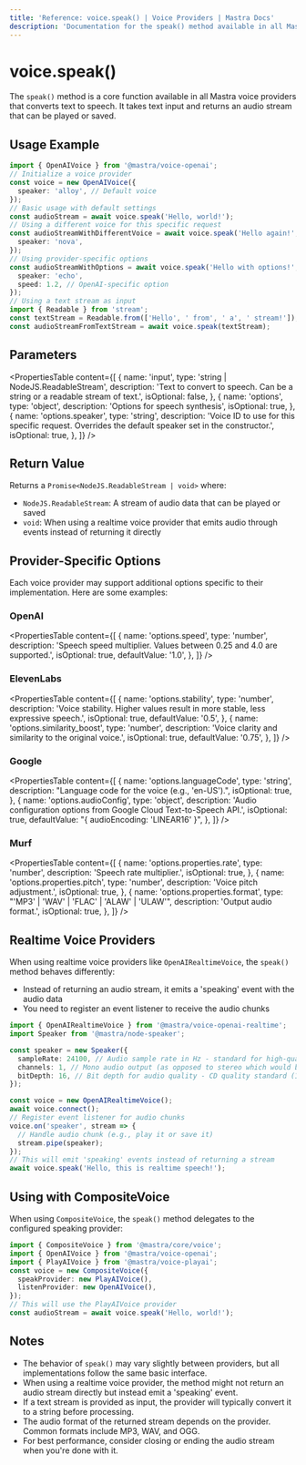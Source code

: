 ```yaml
---
title: 'Reference: voice.speak() | Voice Providers | Mastra Docs'
description: 'Documentation for the speak() method available in all Mastra voice providers, which converts text to speech.'
---
```


# voice.speak()

The `speak()` method is a core function available in all Mastra voice providers that converts text to speech. It takes text input and returns an audio stream that can be played or saved.

## Usage Example

```typescript
import { OpenAIVoice } from '@mastra/voice-openai';
// Initialize a voice provider
const voice = new OpenAIVoice({
  speaker: 'alloy', // Default voice
});
// Basic usage with default settings
const audioStream = await voice.speak('Hello, world!');
// Using a different voice for this specific request
const audioStreamWithDifferentVoice = await voice.speak('Hello again!', {
  speaker: 'nova',
});
// Using provider-specific options
const audioStreamWithOptions = await voice.speak('Hello with options!', {
  speaker: 'echo',
  speed: 1.2, // OpenAI-specific option
});
// Using a text stream as input
import { Readable } from 'stream';
const textStream = Readable.from(['Hello', ' from', ' a', ' stream!']);
const audioStreamFromTextStream = await voice.speak(textStream);
```

## Parameters

<PropertiesTable
  content={[
    {
      name: 'input',
      type: 'string | NodeJS.ReadableStream',
      description: 'Text to convert to speech. Can be a string or a readable stream of text.',
      isOptional: false,
    },
    {
      name: 'options',
      type: 'object',
      description: 'Options for speech synthesis',
      isOptional: true,
    },
    {
      name: 'options.speaker',
      type: 'string',
      description: 'Voice ID to use for this specific request. Overrides the default speaker set in the constructor.',
      isOptional: true,
    },
  ]}
/>

## Return Value

Returns a `Promise<NodeJS.ReadableStream | void>` where:

- `NodeJS.ReadableStream`: A stream of audio data that can be played or saved
- `void`: When using a realtime voice provider that emits audio through events instead of returning it directly

## Provider-Specific Options

Each voice provider may support additional options specific to their implementation. Here are some examples:

### OpenAI

<PropertiesTable
  content={[
    {
      name: 'options.speed',
      type: 'number',
      description: 'Speech speed multiplier. Values between 0.25 and 4.0 are supported.',
      isOptional: true,
      defaultValue: '1.0',
    },
  ]}
/>

### ElevenLabs

<PropertiesTable
  content={[
    {
      name: 'options.stability',
      type: 'number',
      description: 'Voice stability. Higher values result in more stable, less expressive speech.',
      isOptional: true,
      defaultValue: '0.5',
    },
    {
      name: 'options.similarity_boost',
      type: 'number',
      description: 'Voice clarity and similarity to the original voice.',
      isOptional: true,
      defaultValue: '0.75',
    },
  ]}
/>

### Google

<PropertiesTable
  content={[
    {
      name: 'options.languageCode',
      type: 'string',
      description: "Language code for the voice (e.g., 'en-US').",
      isOptional: true,
    },
    {
      name: 'options.audioConfig',
      type: 'object',
      description: 'Audio configuration options from Google Cloud Text-to-Speech API.',
      isOptional: true,
      defaultValue: "{ audioEncoding: 'LINEAR16' }",
    },
  ]}
/>

### Murf

<PropertiesTable
  content={[
    {
      name: 'options.properties.rate',
      type: 'number',
      description: 'Speech rate multiplier.',
      isOptional: true,
    },
    {
      name: 'options.properties.pitch',
      type: 'number',
      description: 'Voice pitch adjustment.',
      isOptional: true,
    },
    {
      name: 'options.properties.format',
      type: "'MP3' | 'WAV' | 'FLAC' | 'ALAW' | 'ULAW'",
      description: 'Output audio format.',
      isOptional: true,
    },
  ]}
/>

## Realtime Voice Providers

When using realtime voice providers like `OpenAIRealtimeVoice`, the `speak()` method behaves differently:

- Instead of returning an audio stream, it emits a 'speaking' event with the audio data
- You need to register an event listener to receive the audio chunks

```typescript
import { OpenAIRealtimeVoice } from '@mastra/voice-openai-realtime';
import Speaker from '@mastra/node-speaker';

const speaker = new Speaker({
  sampleRate: 24100, // Audio sample rate in Hz - standard for high-quality audio on MacBook Pro
  channels: 1, // Mono audio output (as opposed to stereo which would be 2)
  bitDepth: 16, // Bit depth for audio quality - CD quality standard (16-bit resolution)
});

const voice = new OpenAIRealtimeVoice();
await voice.connect();
// Register event listener for audio chunks
voice.on('speaker', stream => {
  // Handle audio chunk (e.g., play it or save it)
  stream.pipe(speaker);
});
// This will emit 'speaking' events instead of returning a stream
await voice.speak('Hello, this is realtime speech!');
```

## Using with CompositeVoice

When using `CompositeVoice`, the `speak()` method delegates to the configured speaking provider:

```typescript
import { CompositeVoice } from '@mastra/core/voice';
import { OpenAIVoice } from '@mastra/voice-openai';
import { PlayAIVoice } from '@mastra/voice-playai';
const voice = new CompositeVoice({
  speakProvider: new PlayAIVoice(),
  listenProvider: new OpenAIVoice(),
});
// This will use the PlayAIVoice provider
const audioStream = await voice.speak('Hello, world!');
```

## Notes

- The behavior of `speak()` may vary slightly between providers, but all implementations follow the same basic interface.
- When using a realtime voice provider, the method might not return an audio stream directly but instead emit a 'speaking' event.
- If a text stream is provided as input, the provider will typically convert it to a string before processing.
- The audio format of the returned stream depends on the provider. Common formats include MP3, WAV, and OGG.
- For best performance, consider closing or ending the audio stream when you're done with it.
